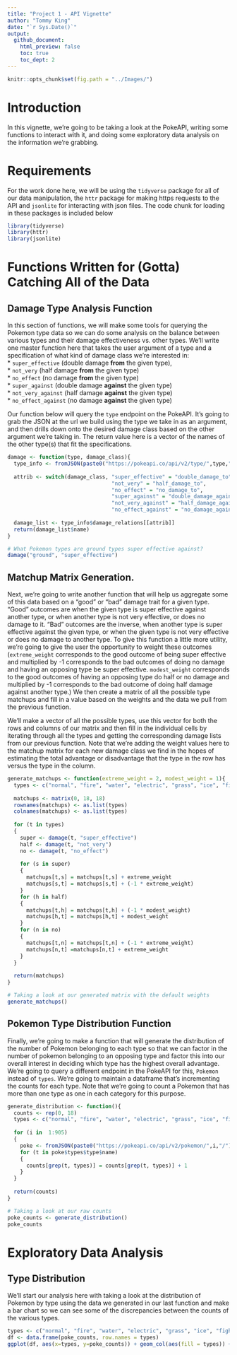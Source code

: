 ```yaml
---
title: "Project 1 - API Vignette"
author: "Tommy King"
date: "`r Sys.Date()`"
output:
  github_document:
    html_preview: false
    toc: true
    toc_dept: 2
---
```


```r
knitr::opts_chunk$set(fig.path = "../Images/")
```  
  
# Introduction  
In this vignette, we're going to be taking a look at the PokeAPI, writing some functions to interact with it, and doing some exploratory data analysis on the information we're grabbing.  
  
# Requirements  
For the work done here, we will be using the `tidyverse` package for all of our data manipulation, the `httr` package for making https requests to the API and `jsonlite` for interacting with json files. The code chunk for loading in these packages is included below  
  
```r
library(tidyverse)
library(httr)
library(jsonlite)
```  
  
# Functions Written for (Gotta) Catching All of the Data  
  
## Damage Type Analysis Function
In this section of functions, we will make some tools for querying the Pokemon type data so we can do some analysis on the balance between various types and their damage effectiveness vs. other types. We'll write one master function here that takes the user argument of a type and a specification of what kind of damage class we're interested in:  
 * `super_effective` (double damage **from** the given type),  
 * `not_very` (half damage **from** the given type)  
 * `no_effect` (no damage **from** the given type)  
 * `super_against` (double damage **against** the given type)  
 * `not_very_against` (half damage **against** the given type)  
 * `no_effect_against` (no damage **against** the given type)  
  
Our function below will query the `type` endpoint on the PokeAPI. It's going to grab the JSON at the url we build using the type we take in as an argument, and then drills down onto the desired damage class based on the other argument we're taking in. The return value here is a vector of the names of the other type(s) that fit the specifications.  
  
```r
damage <- function(type, damage_class){
  type_info <- fromJSON(paste0("https://pokeapi.co/api/v2/type/",type,"/"))
 
  attrib <- switch(damage_class, "super_effective" = "double_damage_to",
                                 "not_very" = "half_damage_to",
                                 "no_effect" = "no_damage_to",
                                 "super_against" = "double_damage_against",
                                 "not_very_against" = "half_damage_against",
                                 "no_effect_against" = "no_damage_against")
  
  damage_list <- type_info$damage_relations[[attrib]]
  return(damage_list$name)
}

# What Pokemon types are ground types super effective against?
damage("ground", "super_effective")
```
  
## Matchup Matrix Generation.  
Next, we're going to write another function that will help us aggregate some of this data based on a "good" or "bad" damage trait for a given type. "Good" outcomes are when the given type is super effective against another type, or when another type is not very effective, or does no damage to it. "Bad" outcomes are the inverse, when another type is super effective against the given type, or when the given type is not very effective or does no damage to another type. To give this function a little more utility, we're going to give the user the opportunity to weight these outcomes (`extreme_weight` corresponds to the good outcome of being super effective and multiplied by -1 corresponds to the bad outcomes of doing no damage and having an opposing type be super effective. `modest_weight` corresponds to the good outcomes of having an opposing type do half or no damage and multiplied by -1 corresponds to the bad outcome of doing half damage against another type.) We then create a matrix of all the possible type matchups and fill in a value based on the weights and the data we pull from the previous function.  

We'll make a vector of all the possible types, use this vector for both the rows and columns of our matrix and then fill in the individual cells by iterating through all the types and getting the corresponding damage lists from our previous function. Note that we're adding the weight values here to the matchup matrix for each new damage class we find in the hopes of estimating the total advantage or disadvantage that the type in the row has versus the type in the column.  
  
```r
generate_matchups <- function(extreme_weight = 2, modest_weight = 1){  
  types <- c("normal", "fire", "water", "electric", "grass", "ice", "fighting", "poison", "ground",          "flying", "psychic", "bug", "rock", "ghost", "dragon", "dark", "steel", "fairy")
  
  matchups <- matrix(0, 18, 18)
  rownames(matchups) <- as.list(types)
  colnames(matchups) <- as.list(types)
  
  for (t in types)
  {
    super <- damage(t, "super_effective")
    half <- damage(t, "not_very")
    no <- damage(t, "no_effect")
    
    for (s in super)
    {
      matchups[t,s] = matchups[t,s] + extreme_weight
      matchups[s,t] = matchups[s,t] + (-1 * extreme_weight)
    }
    for (h in half)
    {
      matchups[t,h] = matchups[t,h] + (-1 * modest_weight)
      matchups[h,t] = matchups[h,t] + modest_weight
    }
    for (n in no)
    {
      matchups[t,n] = matchups[t,n] + (-1 * extreme_weight)
      matchups[n,t] =matchups[n,t] + extreme_weight
    }
  }
  
  return(matchups)
}

# Taking a look at our generated matrix with the default weights
generate_matchups()
```
  
## Pokemon Type Distribution Function  
Finally, we're going to make a function that will generate the distribution of the number of Pokemon belonging to each type so that we can factor in the number of pokemon belonging to an opposing type and factor this into our overall interest in deciding which type has the highest overall advantage. We're going to query a different endpoint in the PokeAPI for this, `Pokemon` instead of `types`. We're going to maintain a dataframe that's incrementing the counts for each type. Note that we're going to count a Pokemon that has more than one type as one in each category for this purpose.  
  
```r
generate_distribution <- function(){
  counts <- rep(0, 18)
  types <- c("normal", "fire", "water", "electric", "grass", "ice", "fighting", "poison", "ground",          "flying", "psychic", "bug", "rock", "ghost", "dragon", "dark", "steel", "fairy")
  
  for (i in  1:905)
  {
    poke <- fromJSON(paste0("https://pokeapi.co/api/v2/pokemon/",i,"/"))
    for (t in poke$types$type$name)
    {
      counts[grep(t, types)] = counts[grep(t, types)] + 1
    }
  }
  
  return(counts)
}

# Taking a look at our raw counts
poke_counts <- generate_distribution()
poke_counts
```
  
# Exploratory Data Analysis
  
## Type Distribution  
We'll start our analysis here with taking a look at the distribution of Pokemon by type using the data we generated in our last function and make a bar chart so we can see some of the discrepancies between the counts of the various types.  
  
```r
types <- c("normal", "fire", "water", "electric", "grass", "ice", "fighting", "poison", "ground",          "flying", "psychic", "bug", "rock", "ghost", "dragon", "dark", "steel", "fairy")
df <- data.frame(poke_counts, row.names = types)
ggplot(df, aes(x=types, y=poke_counts)) + geom_col(aes(fill = types)) + xlab("Pokemon Type") + ylab("# of Pokemon") + ggtitle("Pokemon Count by Type")
```